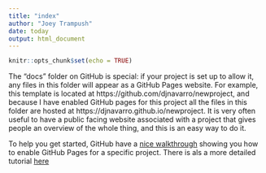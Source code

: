```yaml
---
title: "index"
author: "Joey Trampush"
date: today
output: html_document
---
```


```r
knitr::opts_chunk$set(echo = TRUE)
```

The "docs" folder on GitHub is special: if your project is set up to allow it, any files in this folder will appear as a GitHub Pages website. For example, this template is located at https://github.com/djnavarro/newproject, and because I have enabled GitHub pages for this project all the files in this folder are hosted at https://djnavarro.github.io/newproject. It is very often useful to have a public facing website associated with a project that gives people an overview of the whole thing, and this is an easy way to do it. 

To help you get started, GitHub have a [nice walkthrough](https://pages.github.com/#project-site) showing you how to enable GitHub Pages for a specific project. There is als a more detailed tutorial [here](https://help.github.com/en/articles/configuring-a-publishing-source-for-github-pages)
